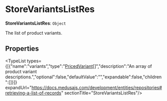 
# StoreVariantsListRes

 **StoreVariantsListRes**: `Object`

The list of product variants.

## Properties

<TypeList types={[{"name":"variants","type":"[PricedVariant](../medusa.PricedVariant/page.mdx)[]","description":"An array of product variant descriptions.","optional":false,"defaultValue":"","expandable":false,"children":[]}]} expandUrl="https://docs.medusajs.com/development/entities/repositories#retrieving-a-list-of-records" sectionTitle="StoreVariantsListRes"/>
